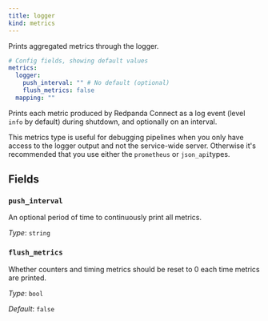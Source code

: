 ```yaml
---
title: logger
kind: metrics
---
```


Prints aggregated metrics through the logger.

```yml
# Config fields, showing default values
metrics:
  logger:
    push_interval: "" # No default (optional)
    flush_metrics: false
  mapping: ""
```

Prints each metric produced by Redpanda Connect as a log event (level `info` by default) during shutdown, and optionally on an interval.

This metrics type is useful for debugging pipelines when you only have access to the logger output and not the service-wide server. Otherwise it's recommended that you use either the `prometheus` or `json_api`types.

## Fields

### `push_interval`

An optional period of time to continuously print all metrics.


*Type*: `string`


### `flush_metrics`

Whether counters and timing metrics should be reset to 0 each time metrics are printed.


*Type*: `bool`

*Default*: `false`


